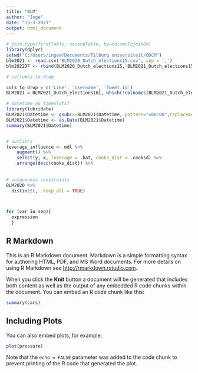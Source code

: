 ```yaml
---
title: "BLM"
author: "Inge"
date: "13-3-2021"
output: html_document
---
```


```r


# join_type(firstTable, secondTable, by=columnTojoinOn)
library(dplyr)
setwd("C:/Users/ingew/Documents/Tilburg universiteit/ODCM")
blm2021 <- read.csv('BLM2020_Dutch_elections15.csv', sep = ',')
blm2022DF <- rbind(BLM2020_Dutch_elections15, BLM2021_Dutch_elections15)

# collumns to drop 

cols_to_drop = c('Like', 'Username', 'Tweet.Id')
BLM2021 = BLM2021_Dutch_elections16[, which(!colnames(BLM2021_Dutch_elections16)%in%cols_to_drop)]

# datetime no timeslots? 
library(lubridate)
BLM2021$Datetime <- gsub(x=BLM2021$Datetime, pattern="=00:00",replacement="",fixed=T)
BLM2021$Datetime <- as.Date(BLM2021$Datetime)
summary(BLM2021$Datetime)


# outliers 
leverage_influence <- mdl %>%
    augment() %>%
    select(y, x, leverage = .hat, cooks_dist = .cooksd) %>%
    arrange(desc(cooks_dist)) %>%
  
  
# uniqueness constraints
BLM2020 %>% 
  distinct(, .keep_all = TRUE)



for (var in seq){ 
  expression
  }


```

## R Markdown

This is an R Markdown document. Markdown is a simple formatting syntax for authoring HTML, PDF, and MS Word documents. For more details on using R Markdown see <http://rmarkdown.rstudio.com>.

When you click the **Knit** button a document will be generated that includes both content as well as the output of any embedded R code chunks within the document. You can embed an R code chunk like this:

```r
summary(cars)
```

## Including Plots

You can also embed plots, for example:

```r
plot(pressure)
```

Note that the `echo = FALSE` parameter was added to the code chunk to prevent printing of the R code that generated the plot.
